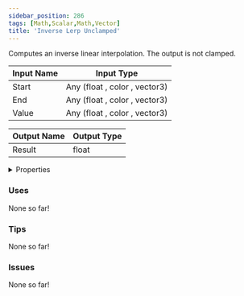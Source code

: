 ```yaml
---
sidebar_position: 286
tags: [Math,Scalar,Math,Vector]
title: 'Inverse Lerp Unclamped'
---
```


Computes an inverse linear interpolation. The output is not clamped.




<EsbSvg />

| Input Name | Input Type |
|-----------|-----------|
| Start | Any (float , color , vector3) |
| End | Any (float , color , vector3) |
| Value | Any (float , color , vector3) |

| Output Name | Output Type |
|-----------|-----------|
| Result | float |


<details>
  <summary>Properties</summary>
  <div>
    <div>
    <table>
      <thead>
        <tr>
          <th>Is beta required?</th>
          <th>❌</th>
        </tr>
        <tr>
          <th>Is this chip a trolling risk?</th>
          <th>❌</th>
        </tr>
        <tr>
          <th>Is this chip a role assignment risk?</th>
          <th>❌</th>
        </tr>
        <tr>
          <th>Chip UUID</th>
          <th>d33e7a63-ec6b-40b2-9f81-ab110457a9f2</th>
        </tr>
      </thead>
    </table>
    </div>
  </div>
</details>

### Uses

None so far!

### Tips

None so far!

### Issues

None so far!